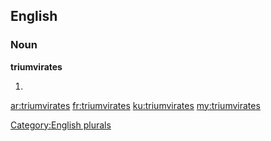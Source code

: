 ==English==

===Noun===
'''triumvirates'''

# {{plural of|triumvirate}}

[[Category:English plurals]]

[[ar:triumvirates]]
[[fr:triumvirates]]
[[ku:triumvirates]]
[[my:triumvirates]]